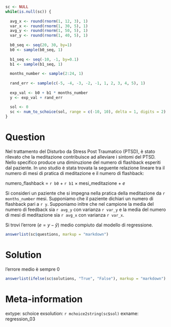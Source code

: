 ```r
sc <- NULL
while(is.null(sc)) {
  
  avg_x <- round(rnorm(1, 12, 3), 1)
  var_x <- round(rnorm(1, 30, 5), 1)
  avg_y <- round(rnorm(1, 50, 5), 1)
  var_y <- round(rnorm(1, 40, 5), 1)
  
  b0_seq <- seq(20, 30, by=1)
  b0 <- sample(b0_seq, 1)
  
  b1_seq <- seq(-10, -1, by=0.1)
  b1 <- sample(b1_seq, 1)
  
  months_number <- sample(2:24, 1)
  
  rand_err <- sample(c(-5, -4, -3, -2, -1, 1, 2, 3, 4, 5), 1)
  
  exp_val <- b0 + b1 * months_number 
  y <- exp_val + rand_err
  
  sol <- 0
  sc <- num_to_schoice(sol, range = c(-10, 10), delta = 1, digits = 2)
}
```

Question
========

Nel trattamento del Disturbo da Stress Post Traumatico (PTSD), è stato rilevato che la meditazione contribuisce ad alleviare i sintomi del PTSD. Nello specifico produce una diminuzione del numero di flashback esperiti dal paziente. In uno studio è stata trovata la seguente relazione lineare tra il numero di mesi di pratica di meditazione e il numero di flashback:
  
  numero_flashback = `r b0` + `r b1` $\times$ mesi_meditazione + $e$
  
Si consideri un paziente che si impegna nella pratica della meditazione da `r months_number` mesi. Supponiamo che il paziente dichiari un numero di flashback pari a `r y`. Supponiamo inltre che nel campione la media del numero di feedback sia `r avg_y` con varianza `r var_y` e la media del numero di mesi di meditazione sia `r avg_x` con varianza `r var_x`.

Si trovi l'errore ($e = y - \hat{y}$) medio compiuto dal modello di regressione.


```r
answerlist(sc$questions, markup = "markdown")
```


Solution
========

l'errore medio è sempre 0

```r
answerlist(ifelse(sc$solutions, "True", "False"), markup = "markdown")
```

Meta-information
================
extype: schoice
exsolution: `r mchoice2string(sc$sol)`
exname: regression_03
